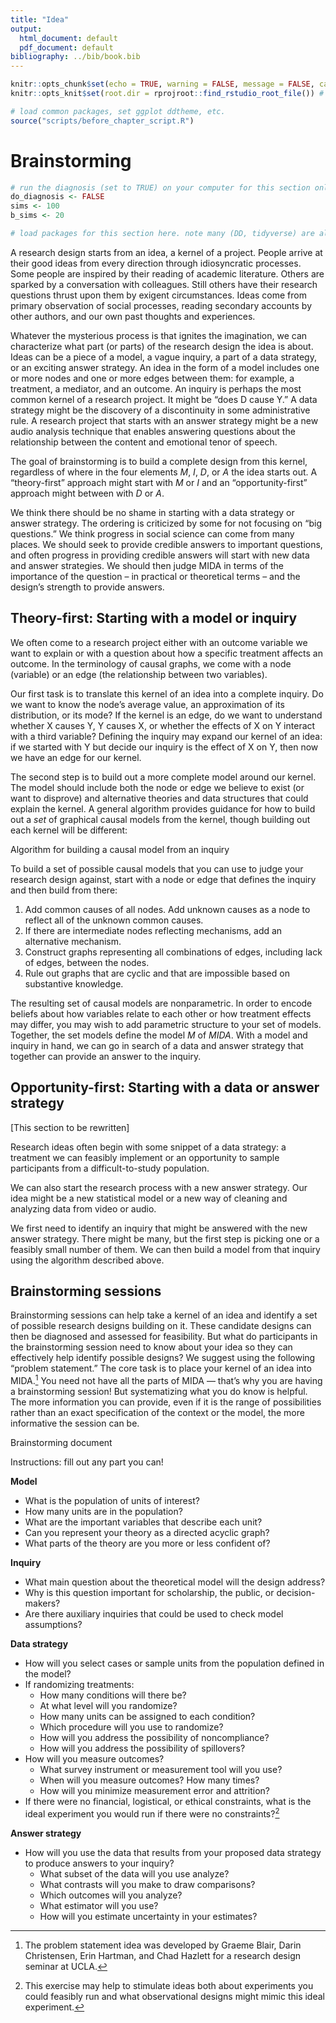 ```yaml
---
title: "Idea"
output:
  html_document: default
  pdf_document: default
bibliography: ../bib/book.bib
---
```


<!-- note do_bookdown is set in index.rmd, so we know if you're running just this .Rmd or compiling the book-->
```r
knitr::opts_chunk$set(echo = TRUE, warning = FALSE, message = FALSE, cache = FALSE)
knitr::opts_knit$set(root.dir = rprojroot::find_rstudio_root_file()) # files are all relative to RStudio project home
```

```r
# load common packages, set ggplot ddtheme, etc.
source("scripts/before_chapter_script.R")
```

<!-- start post here, do not edit above -->

# Brainstorming

<!-- make sure to rename the section title below -->

```r
# run the diagnosis (set to TRUE) on your computer for this section only before pushing to Github. no diagnosis will ever take place on github.
do_diagnosis <- FALSE
sims <- 100
b_sims <- 20
```

```r
# load packages for this section here. note many (DD, tidyverse) are already available, see scripts/package-list.R
```

A research design starts from an idea, a kernel of a project. People arrive at their good ideas from every direction through idiosyncratic processes. Some people are inspired by their reading of academic literature. Others are sparked by a conversation with colleagues. Still others have their research questions thrust upon them by exigent circumstances. Ideas come from primary observation of social processes, reading secondary accounts by other authors, and our own past thoughts and experiences. 

Whatever the mysterious process is that ignites the imagination, we can characterize what part (or parts) of the research design the idea is about. Ideas can be a piece of a model, a vague inquiry, a part of a data strategy, or an exciting answer strategy. An idea in the form of a model includes one or more nodes and one or more edges between them: for example, a treatment, a mediator, and an outcome. An inquiry is perhaps the most common kernel of a research project. It might be "does D cause Y." A data strategy might be the discovery of a discontinuity in some administrative rule. A research project that starts with an answer strategy might be a new audio analysis technique that enables answering questions about the relationship between the content and emotional tenor of speech.

The goal of brainstorming is to build a complete design from this kernel, regardless of where in the four elements *M*, *I*, *D*, or *A* the idea starts out. A "theory-first" approach might start with *M* or *I* and an "opportunity-first" approach might between with *D* or *A*. 


<!-- - much standard research advice cautions against selecting a data strategy or answer strategy, because it is thought to lead to work that does not meet the goa -->

We think there should be no shame in starting with a data strategy or answer strategy. The ordering is criticized by some for not focusing on "big questions." We think progress in social science can come from many places. We should seek to provide credible answers to important questions, and often progress in providing credible answers will start with new data and answer strategies. We should then judge MIDA in terms of the importance of the question -- in practical or theoretical terms -- and the design's strength to provide answers. 

## Theory-first: Starting with a model or inquiry

We often come to a research project either with an outcome variable we want to explain or with a question about how a specific treatment affects an outcome. In the terminology of causal graphs, we come with a node (variable) or an edge (the relationship between two variables). 

Our first task is to translate this kernel of an idea into a complete inquiry. Do we want to know the node's average value, an approximation of its distribution, or its mode? If the kernel is an edge, do we want to understand whether X causes Y, Y causes X, or whether the effects of X on Y interact with a third variable? Defining the inquiry may expand our kernel of an idea: if we started with Y but decide our inquiry is the effect of X on Y, then now we have an edge for our kernel. 

The second step is to build out a more complete model around our kernel. The model should include both the node or edge we believe to exist (or want to disprove) and alternative theories and data structures that could explain the kernel. A general algorithm provides guidance for how to build out a *set* of graphical causal models from the kernel, though building out each kernel will be different:

:::: {.principles data-latex=""}
::: {.principles-title data-latex=""}
Algorithm for building a causal model from an inquiry
:::

To build a set of possible causal models that you can use to judge your research design against, start with a node or edge that defines the inquiry and then build from there:

1. Add common causes of all nodes. Add unknown causes as a node to reflect all of the unknown common causes.
2. If there are intermediate nodes reflecting mechanisms, add an alternative mechanism. 
3. Construct graphs representing all combinations of edges, including lack of edges, between the nodes.
4. Rule out graphs that are cyclic and that are impossible based on substantive knowledge.

::::

The resulting set of causal models are nonparametric. In order to encode beliefs about how variables relate to each other or how treatment effects may differ, you may wish to add parametric structure to your set of models. Together, the set models define the model *M* of *MIDA*. With a model and inquiry in hand, we can go in search of a data and answer strategy that together can provide an answer to the inquiry. 

## Opportunity-first: Starting with a data or answer strategy

[This section to be rewritten]

Research ideas often begin with some snippet of a data strategy: a treatment we can feasibly implement or an opportunity to sample participants from a difficult-to-study population. 

We can also start the research process with a new answer strategy. Our idea might be a new statistical model or a new way of cleaning and analyzing data from video or audio.

We first need to identify an inquiry that might be answered with the new answer strategy. There might be many, but the first step is picking one or a feasibly small number of them. We can then build a model from that inquiry using the algorithm described above. 



<!-- We need to reverse the process we used to start with a node or edge: here, we need to find the node or edge to study with our treatment, instrument, sampling procedure, or measurement strategy. If we can measure Y, we want to think about what X's might explain variation in Y, or we might just describe its variation. If we can implement treatment Z, we want to think of all the outcomes it might affect. With an instrument, we want to know what endogenous treatments it affects and which outcomes those affect. With a new sampling strategy, we want to know what variables we could measure and causal relationships we could study among the population we can now sample. Now, we use the algorithm for building a model from the inquiry to construct our model. The last step is to identify an answer strategy that can provide a useful answer to the inquiry, given the data produced by the data strategy you started with. Often the answer strategy follows from the data strategy. If we started with an instrument, we would use instrumental variables if the inquiry is the local effect. If the inquiry is the first stage effect or the reduced form effect, we will instead use linear regression or difference-in-means. If we started with a treatment and a way to randomize it, our answer strategy would follow our randomization procedure. We would analyze the data at the level of treatment assignment among randomized units, and account for varying probabilities of assignment. More generally, the design library in Part III can provide general ideas for answer strategies linked to many common data strategies. The answer strategy chapter of Part III provides specific guidance on ensuring the analysis matches the data strategy. -->



<!-- So you have a new modeling strategy -->



## Brainstorming sessions 

Brainstorming sessions can help take a kernel of an idea and identify a set of possible research designs building on it. These candidate designs can then be diagnosed and assessed for feasibility. But what do participants in the brainstorming session need to know about your idea so they can effectively help identify possible designs? We suggest using the following "problem statement." The core task is to place your kernel of an idea into MIDA.^[The problem statement idea was developed by Graeme Blair, Darin Christensen, Erin Hartman, and Chad Hazlett for a research design seminar at UCLA.] You need not have all the parts of MIDA --- that's why you are having a brainstorming session! But systematizing what you do know is helpful. The more information you can provide, even if it is the range of possibilities rather than an exact specification of the context or the model, the more informative the session can be.

<!-- - if cannot specify any of M, I, or D, it will usually be hard to help. a common situation is having a context or a topic of interest. this is fine! but this may not be enough to yield a productive brainstorming session about designs, because the other participants will not know what part *you* are interested in. we can all imagine many theoretical ideas, research questions, and research strategies that would be of interest to ourselves, but until you specify a theoretical kernel, an inquiry, or a data strategy we can't fill in the rest of the blanks for you. -->

:::: {.principles data-latex=""}
::: {.principles-title data-latex=""}
Brainstorming document
:::

Instructions: fill out any part you can!

**Model**
  
- What is the population of units of interest? 
- How many units are in the population? 
- What are the important variables that describe each unit?
- Can you represent your theory as a directed acyclic graph?
- What parts of the theory are you more or less confident of? 
  
**Inquiry**

- What main question about the theoretical model will the design address?
- Why is this question important for scholarship, the public, or decision-makers?
- Are there auxiliary inquiries that could be used to check model assumptions?

**Data strategy**

- How will you select cases or sample units from the population defined in the model?
- If randomizing treatments:
  - How many conditions will there be?
  - At what level will you randomize?
  - How many units can be assigned to each condition? 
  - Which procedure will you use to randomize?
  - How will you address the possibility of noncompliance?
  - How will you address the possibility of spillovers?
- How will you measure outcomes?
  - What survey instrument or measurement tool will you use?
  - When will you measure outcomes? How many times?
  - How will you minimize measurement error and attrition?

- If there were no financial, logistical, or ethical constraints, what is the ideal experiment you would run if there were no constraints?^[This exercise may help to stimulate ideas both about experiments you could feasibly run and what observational designs might mimic this ideal experiment.]
  
**Answer strategy**

- How will you use the data that results from your proposed data strategy to produce answers to your inquiry? 
  - What subset of the data will you use analyze?
  - What contrasts will you make to draw comparisons?
  - Which outcomes will you analyze?
  - What estimator will you use?
  - How will you estimate uncertainty in your estimates?

::::
